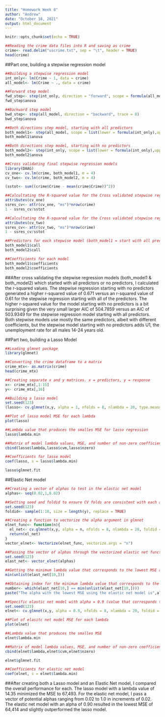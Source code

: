 ```yaml
---
title: "Homework Week 8"
author: "Andrew"
date: "October 18, 2021"
output: html_document
---
```


```r
knitr::opts_chunk$set(echo = TRUE)
```

```r
##Reading the crime data files into R and saving as crime
crime<- read.delim("uscrime.txt", sep = "\t", header = TRUE)
head(crime)
```
##Part one, building a stepwise regression model

```r
##Building a stepwise regression model
int_only<- lm(Crime ~ 1, data = crime)
all_model<- lm(Crime ~ ., data = crime)
```

```r
##Forward step model
fwd_step<- step(int_only, direction = "forward", scope = formula(all_model), trace = 0)
fwd_step$anova
```
```r
##Backward step model
bwd_step<- step(all_model, direction = "backward", trace = 0)
bwd_step$anova
```
```r
##Both directions step model, starting with all predictors
both_model1<- step(all_model, scope = list(lower = formula(int_only),upper = formula(all_model)), direction = "both", trace = 0)
both_model1$anova
```

```r
##Both directions step model, starting with no predictors
both_model2<- step(int_only, scope = list(lower = formula(int_only),upper = formula(all_model)), direction = "both", trace = 0)
both_model2$anova
```

```r
##Cross validating final stepwise regression models
library(DAAG)
cv_one<- cv.lm(crime, both_model1, m = 4)
cv_two<- cv.lm(crime, both_model2, m = 4)
```

```r
(sstot<- sum((crime$Crime - mean(crime$Crime))^2))
```

```r
##Calcultating the R-squared value for the Cross validated stepwise regression models starting with all predictors
attributes(cv_one)
ssres_cv<- attr(cv_one, "ms")*nrow(crime)
1 - ssres_cv/sstot
```

```r
##Calcultating the R-squared value for the Cross validated stepwise regression models starting with no predictors
attributes(cv_two)
ssres_cv<- attr(cv_two, "ms")*nrow(crime)
1 - ssres_cv/sstot
```

```r
##Predictors for each stepwise model (both_model1 = start with all predictors; both_model2 = start with no predictors)
both_model1$call
both_model2$call
```
```r
##Coefficients for each model
both_model1$coefficients
both_model2$coefficients
```


##After cross validating the stepwise regression models (both_model1 & both_model2) which started with all predictors or no predictors, I calculated the r-squared values.  The stepwise regression starting with no predictors generated a higher r-squared value of 0.671 versus an r-squared value of 0.61 for the stepwise regression starting with all of the predictors.  The higher r-squared value for the model starting with no predictors is a bit surprising given the very small larger AIC of 504.7859 versus an AIC of 503.9349 for the stepwise regression model starting with all predictors.  Both stepwise models use mostly the same predictors, albeit with different coefficients, but the stepwise model starting with no predictors adds U1, the unemployment rate for all males 14-24 years old.  





##Part two, building a Lasso Model

```r
##Loading glmnet package
library(glmnet)
```
```r
##Converting the crime dataframe to a matrix
crime_mtx<- as.matrix(crime)
head(crime_mtx)
```
```r
##Creating separate x and y matrices. x = predictors, y = response
x<- crime_mtx[,1:15]
y<- crime_mtx[,16]
```


```r
##Building a lasso model
set.seed(123)
(lasso<- cv.glmnet(x,y, alpha = 1, nfolds = 8, nlambda = 20, type.measure = "mse", family = "gaussian", standardize = TRUE))
```

```r
##Plot of lasso model MSE for each lambda
plot(lasso)
```

```r
##Lambda value that produces the smalles MSE for lasso regression
lasso$lambda.min
```
```r
##Matrix of model lambda values, MSE, and number of non-zero coefficients for lasso regression
cbind(lasso$lambda,lasso$cvm,lasso$nzero)
```

```r
##Coefficients for lasso model
coef(lasso, s = lasso$lambda.min)
```

```r
lasso$glmnet.fit
```

##Elastic Net model

```r
##Creating a vector of alphas to test in the elastic net model
alphas<- seq(0.02,1,0.02)
```


```r
##Setting seed and foldid to ensure CV folds are consistent with each alpha
set.seed(123)
foldid<- sample(1:10, size = length(y), replace = TRUE)
```

```r
##Creating a function to vectorize the alpha argument in glmnet
elnet_func<- function(n){
  el_net<- cv.glmnet(x,y, alpha = n, nfolds = 8, nlambda = 20, foldid = foldid, type.measure = "mse", family = "gaussian", standardize = TRUE)
  return(el_net)
}
vector_elnet<- Vectorize(elnet_func, vectorize.args = "n")
```

```r
##Passing the vector of alphas through the vectorized elastic net function
set.seed(123)
elast_net<- vector_elnet(alphas)
```

```r
##Getting the minimum lambda value that corresponds to the lowest MSE at the given alpha
min(unlist(elast_net[10,]))
```
```r
##Obtaining index for the minimum lambda value that corresponds to the lowest MSE at the given alpha
number<- which(elast_net[10,] == min(unlist(elast_net[10,])))
paste("The alpha with the lowest MSE using the elastic net model is",alphas[number])
```

```r
##Specific elastic net model with alpha = 0.9 (value that corresponds to the lowest MSE)
set.seed(123)
elnet<- cv.glmnet(x,y, alpha = 0.9, nfolds = 8, nlambda = 20, foldid = foldid, type.measure = "mse", family = "gaussian", standardize = TRUE)
```


```r
##Plot of elasitc net model MSE for each lambda
plot(elnet)
```
```r
##Lambda value that produces the smalles MSE
elnet$lambda.min
```

```r
##Matrix of model lambda values, MSE, and number of non-zero coefficients
cbind(elnet$lambda,elnet$cvm,elnet$nzero)
```

```r
elnet$glmnet.fit
```
```r
##Coefficients for elastic net model
coef(elnet, s = elnet$lambda.min)
```

##After creating both a Lasso model and an Elastic Net model, I compared the overall performance for each.  The lasso model with a lambda value of 14.35 minimized the MSE to 67,493. For the elastic net model, I pass a vector of potential alphas ranging from 0.02 to 1.0 in increments of 0.02.  The elastic net model with an alpha of 0.90 resulted in the lowest MSE of 64,414 and slightly outperformed the lasso model.
